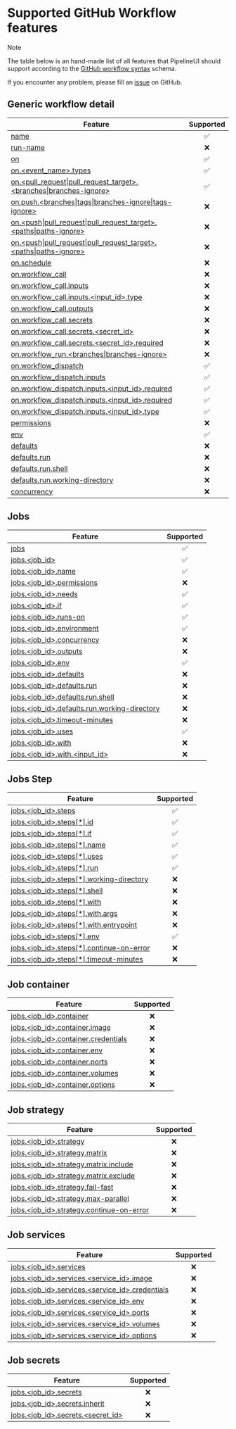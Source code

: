 # Supported GitHub Workflow features

> [!NOTE]
>
> The table below is an hand-made list of all features that PipelineUI should support according to the [GitHub workflow syntax](https://docs.github.com/en/actions/writing-workflows/workflow-syntax-for-github-actions) schema.
>
> If you encounter any problem, please fill an [issue](https://github.com/riccardoperra/pipelineui) on GitHub.

## Generic workflow detail

| Feature                                                                                                                                                                                                                  | Supported |
| ------------------------------------------------------------------------------------------------------------------------------------------------------------------------------------------------------------------------ | :-------: |
| [name](https://docs.github.com/en/actions/writing-workflows/workflow-syntax-for-github-actions#name)                                                                                                                     |    ✅     |
| [run-name](https://docs.github.com/en/actions/writing-workflows/workflow-syntax-for-github-actions#run-name)                                                                                                             |    ❌     |
| [on](https://docs.github.com/en/actions/writing-workflows/workflow-syntax-for-github-actions#on)                                                                                                                         |    ✅     |
| [on.\<event_name>.types](https://docs.github.com/en/actions/writing-workflows/workflow-syntax-for-github-actions#onevent_nametypes)                                                                                      |    ✅     |
| [on.\<pull_request\|pull_request_target>.\<branches\|branches-ignore>](https://docs.github.com/en/actions/writing-workflows/workflow-syntax-for-github-actions#onpull_requestpull_request_targetbranchesbranches-ignore) |    ✅     |
| [on.push.\<branches\|tags\|branches-ignore\|tags-ignore>](https://docs.github.com/en/actions/writing-workflows/workflow-syntax-for-github-actions#onpushbranchestagsbranches-ignoretags-ignore)                          |    ❌     |
| [on.\<push\|pull_request\|pull_request_target>.\<paths\|paths-ignore>](https://docs.github.com/en/actions/writing-workflows/workflow-syntax-for-github-actions#onpushpull_requestpull_request_targetpathspaths-ignore)   |    ❌     |
| [on.\<push\|pull_request\|pull_request_target>.\<paths\|paths-ignore>](https://docs.github.com/en/actions/writing-workflows/workflow-syntax-for-github-actions#onpushpull_requestpull_request_targetpathspaths-ignore)   |    ❌     |
| [on.schedule](https://docs.github.com/en/actions/writing-workflows/workflow-syntax-for-github-actions#onschedule)                                                                                                        |    ❌     |
| [on.workflow_call](https://docs.github.com/en/actions/writing-workflows/workflow-syntax-for-github-actions#onworkflow_call)                                                                                              |    ❌     |
| [on.workflow_call.inputs](https://docs.github.com/en/actions/writing-workflows/workflow-syntax-for-github-actions#onworkflow_callinputs)                                                                                 |    ❌     |
| [on.workflow_call.inputs.\<input_id>.type](https://docs.github.com/en/actions/writing-workflows/workflow-syntax-for-github-actions#onworkflow_callinputsinput_idtype)                                                    |    ❌     |
| [on.workflow_call.outputs](https://docs.github.com/en/actions/writing-workflows/workflow-syntax-for-github-actions#onworkflow_calloutputs)                                                                               |    ❌     |
| [on.workflow_call.secrets](https://docs.github.com/en/actions/writing-workflows/workflow-syntax-for-github-actions#onworkflow_callsecrets)                                                                               |    ❌     |
| [on.workflow_call.secrets.\<secret_id>](https://docs.github.com/en/actions/writing-workflows/workflow-syntax-for-github-actions#onworkflow_callsecretssecret_id)                                                         |    ❌     |
| [on.workflow_call.secrets.\<secret_id>.required](https://docs.github.com/en/actions/writing-workflows/workflow-syntax-for-github-actions#onworkflow_callsecretssecret_idrequired)                                        |    ❌     |
| [on.workflow_run.\<branches\|branches-ignore>](https://docs.github.com/en/actions/writing-workflows/workflow-syntax-for-github-actions#onworkflow_runbranchesbranches-ignore)                                            |    ❌     |
| [on.workflow_dispatch](https://docs.github.com/en/actions/writing-workflows/workflow-syntax-for-github-actions#onworkflow_runbranchesbranches-ignore)                                                                    |    ✅     |
| [on.workflow_dispatch.inputs](https://docs.github.com/en/actions/writing-workflows/workflow-syntax-for-github-actions#onworkflow_dispatchinputs)                                                                         |    ✅     |
| [on.workflow_dispatch.inputs.\<input_id>.required](https://docs.github.com/en/actions/writing-workflows/workflow-syntax-for-github-actions#onworkflow_dispatchinputsinput_idrequired)                                    |    ✅     |
| [on.workflow_dispatch.inputs.\<input_id>.required](https://docs.github.com/en/actions/writing-workflows/workflow-syntax-for-github-actions#onworkflow_dispatchinputsinput_idrequired)                                    |    ✅     |
| [on.workflow_dispatch.inputs.\<input_id>.type](https://docs.github.com/en/actions/writing-workflows/workflow-syntax-for-github-actions#onworkflow_dispatchinputsinput_idtype)                                            |    ✅     |
| [permissions](https://docs.github.com/en/actions/writing-workflows/workflow-syntax-for-github-actions#permissions)                                                                                                       |    ❌     |
| [env](https://docs.github.com/en/actions/writing-workflows/workflow-syntax-for-github-actions#env)                                                                                                                       |    ✅     |
| [defaults](https://docs.github.com/en/actions/writing-workflows/workflow-syntax-for-github-actions#defaults)                                                                                                             |    ❌     |
| [defaults.run](https://docs.github.com/en/actions/writing-workflows/workflow-syntax-for-github-actions#defaultsrun)                                                                                                      |    ❌     |
| [defaults.run.shell](https://docs.github.com/en/actions/writing-workflows/workflow-syntax-for-github-actions#defaultsrunshell)                                                                                           |    ❌     |
| [defaults.run.working-directory](https://docs.github.com/en/actions/writing-workflows/workflow-syntax-for-github-actions#defaultsrunworking-directory)                                                                   |    ❌     |
| [concurrency](https://docs.github.com/en/actions/writing-workflows/workflow-syntax-for-github-actions#concurrency)                                                                                                       |    ❌     |

## Jobs

| Feature                                                                                                                                                                         | Supported |
| ------------------------------------------------------------------------------------------------------------------------------------------------------------------------------- | :-------: |
| [jobs](https://docs.github.com/en/actions/writing-workflows/workflow-syntax-for-github-actions#jobs)                                                                            |    ✅     |
| [jobs.\<job_id>](https://docs.github.com/en/actions/writing-workflows/workflow-syntax-for-github-actions#jobsjob_id)                                                            |    ✅     |
| [jobs.\<job_id>.name](https://docs.github.com/en/actions/writing-workflows/workflow-syntax-for-github-actions#jobsjob_idname)                                                   |    ✅     |
| [jobs.\<job_id>.permissions](https://docs.github.com/en/actions/writing-workflows/workflow-syntax-for-github-actions#jobsjob_idpermissions)                                     |    ❌     |
| [jobs.\<job_id>.needs](https://docs.github.com/en/actions/writing-workflows/workflow-syntax-for-github-actions#jobsjob_idneeds)                                                 |    ✅     |
| [jobs.\<job_id>.if](https://docs.github.com/en/actions/writing-workflows/workflow-syntax-for-github-actions#jobsjob_idif)                                                       |    ✅     |
| [jobs.\<job_id>.runs-on](https://docs.github.com/en/actions/writing-workflows/workflow-syntax-for-github-actions#jobsjob_idruns-on)                                             |    ✅     |
| [jobs.\<job_id>.environment](https://docs.github.com/en/actions/writing-workflows/workflow-syntax-for-github-actions#jobsjob_idenvironment)                                     |    ✅     |
| [jobs.\<job_id>.concurrency](https://docs.github.com/en/actions/writing-workflows/workflow-syntax-for-github-actions#jobsjob_idconcurrency)                                     |    ❌     |
| [jobs.\<job_id>.outputs](https://docs.github.com/en/actions/writing-workflows/workflow-syntax-for-github-actions#jobsjob_idoutputs)                                             |    ❌     |
| [jobs.\<job_id>.env](https://docs.github.com/en/actions/writing-workflows/workflow-syntax-for-github-actions#jobsjob_idenv)                                                     |    ✅     |
| [jobs.\<job_id>.defaults](https://docs.github.com/en/actions/writing-workflows/workflow-syntax-for-github-actions#jobsjob_iddefaults)                                           |    ❌     |
| [jobs.\<job_id>.defaults.run](https://docs.github.com/en/actions/writing-workflows/workflow-syntax-for-github-actions#jobsjob_iddefaultsrun)                                    |    ❌     |
| [jobs.\<job_id>.defaults.run.shell](https://docs.github.com/en/actions/writing-workflows/workflow-syntax-for-github-actions#jobsjob_iddefaultsrunshell)                         |    ❌     |
| [jobs.\<job_id>.defaults.run.working-directory](https://docs.github.com/en/actions/writing-workflows/workflow-syntax-for-github-actions#jobsjob_iddefaultsrunworking-directory) |    ❌     |
| [jobs.\<job_id>.timeout-minutes](https://docs.github.com/en/actions/writing-workflows/workflow-syntax-for-github-actions#jobsjob_idtimeout-minutes)                             |    ❌     |
| [jobs.\<job_id>.uses](https://docs.github.com/en/actions/writing-workflows/workflow-syntax-for-github-actions#jobsjob_iduses)                                                   |    ✅     |
| [jobs.\<job_id>.with](https://docs.github.com/en/actions/writing-workflows/workflow-syntax-for-github-actions#jobsjob_idwith)                                                   |    ❌     |
| [jobs.\<job_id>.with.\<input_id>](https://docs.github.com/en/actions/writing-workflows/workflow-syntax-for-github-actions#jobsjob_idwithinput_id)                               |    ❌     |

## Jobs Step

| Feature                                                                                                                                                                | Supported |
| ---------------------------------------------------------------------------------------------------------------------------------------------------------------------- | :-------: |
| [jobs.\<job_id>.steps](https://docs.github.com/en/actions/writing-workflows/workflow-syntax-for-github-actions#jobsjob_idsteps)                                        |    ✅     |
| [jobs.\<job_id>.steps[\*].id](https://docs.github.com/en/actions/writing-workflows/workflow-syntax-for-github-actions#jobsjob_idstepsid)                               |    ✅     |
| [jobs.\<job_id>.steps[\*].if](https://docs.github.com/en/actions/writing-workflows/workflow-syntax-for-github-actions#jobsjob_idstepsif)                               |    ✅     |
| [jobs.\<job_id>.steps[\*].name](https://docs.github.com/en/actions/writing-workflows/workflow-syntax-for-github-actions#jobsjob_idstepsname)                           |    ✅     |
| [jobs.\<job_id>.steps[\*].uses](https://docs.github.com/en/actions/writing-workflows/workflow-syntax-for-github-actions#jobsjob_idstepsuses)                           |    ✅     |
| [jobs.\<job_id>.steps[\*].run](https://docs.github.com/en/actions/writing-workflows/workflow-syntax-for-github-actions#jobsjob_idstepsrun)                             |    ✅     |
| [jobs.\<job_id>.steps[\*].working-directory](https://docs.github.com/en/actions/writing-workflows/workflow-syntax-for-github-actions#jobsjob_idstepsworking-directory) |    ❌     |
| [jobs.\<job_id>.steps[\*].shell](https://docs.github.com/en/actions/writing-workflows/workflow-syntax-for-github-actions#jobsjob_idstepsshell)                         |    ❌     |
| [jobs.\<job_id>.steps[\*].with](https://docs.github.com/en/actions/writing-workflows/workflow-syntax-for-github-actions#jobsjob_idstepswith)                           |    ❌     |
| [jobs.\<job_id>.steps[\*].with.args](https://docs.github.com/en/actions/writing-workflows/workflow-syntax-for-github-actions#jobsjob_idstepswithargs)                  |    ❌     |
| [jobs.\<job_id>.steps[\*].with.entrypoint](https://docs.github.com/en/actions/writing-workflows/workflow-syntax-for-github-actions#jobsjob_idstepswithentrypoint)      |    ❌     |
| [jobs.\<job_id>.steps[\*].env](https://docs.github.com/en/actions/writing-workflows/workflow-syntax-for-github-actions#jobsjob_idstepsenv)                             |    ✅     |
| [jobs.\<job_id>.steps[\*].continue-on-error](https://docs.github.com/en/actions/writing-workflows/workflow-syntax-for-github-actions#jobsjob_idstepscontinue-on-error) |    ❌     |
| [jobs.\<job_id>.steps[\*].timeout-minutes](https://docs.github.com/en/actions/writing-workflows/workflow-syntax-for-github-actions#jobsjob_idstepstimeout-minutes)     |    ❌     |

## Job container

| Feature                                                                                                                                                        | Supported |
| -------------------------------------------------------------------------------------------------------------------------------------------------------------- | :-------: |
| [jobs.\<job_id>.container](https://docs.github.com/en/actions/writing-workflows/workflow-syntax-for-github-actions#jobsjob_idcontainer)                        |    ❌     |
| [jobs.\<job_id>.container.image](https://docs.github.com/en/actions/writing-workflows/workflow-syntax-for-github-actions#jobsjob_idcontainerimage)             |    ❌     |
| [jobs.\<job_id>.container.credentials](https://docs.github.com/en/actions/writing-workflows/workflow-syntax-for-github-actions#jobsjob_idcontainercredentials) |    ❌     |
| [jobs.\<job_id>.container.env](https://docs.github.com/en/actions/writing-workflows/workflow-syntax-for-github-actions#jobsjob_idcontainerenv)                 |    ❌     |
| [jobs.\<job_id>.container.ports](https://docs.github.com/en/actions/writing-workflows/workflow-syntax-for-github-actions#jobsjob_idcontainerports)             |    ❌     |
| [jobs.\<job_id>.container.volumes](https://docs.github.com/en/actions/writing-workflows/workflow-syntax-for-github-actions#jobsjob_idcontainervolumes)         |    ❌     |
| [jobs.\<job_id>.container.options](https://docs.github.com/en/actions/writing-workflows/workflow-syntax-for-github-actions#jobsjob_idcontaineroptions)         |    ❌     |

## Job strategy

| Feature                                                                                                                                                                  | Supported |
| ------------------------------------------------------------------------------------------------------------------------------------------------------------------------ | :-------: |
| [jobs.\<job_id>.strategy](https://docs.github.com/en/actions/writing-workflows/workflow-syntax-for-github-actions#jobsjob_idstrategy)                                    |    ❌     |
| [jobs.\<job_id>.strategy.matrix](https://docs.github.com/en/actions/writing-workflows/workflow-syntax-for-github-actions#jobsjob_idstrategymatrix)                       |    ❌     |
| [jobs.\<job_id>.strategy.matrix.include](https://docs.github.com/en/actions/writing-workflows/workflow-syntax-for-github-actions#jobsjob_idstrategymatrixinclude)        |    ❌     |
| [jobs.\<job_id>.strategy.matrix.exclude](https://docs.github.com/en/actions/writing-workflows/workflow-syntax-for-github-actions#jobsjob_idstrategymatrixexclude)        |    ❌     |
| [jobs.\<job_id>.strategy.fail-fast](https://docs.github.com/en/actions/writing-workflows/workflow-syntax-for-github-actions#jobsjob_idstrategyfail-fast)                 |    ❌     |
| [jobs.\<job_id>.strategy.max-parallel](https://docs.github.com/en/actions/writing-workflows/workflow-syntax-for-github-actions#jobsjob_idstrategymax-parallel)           |    ❌     |
| [jobs.\<job_id>.strategy.continue-on-error](https://docs.github.com/en/actions/writing-workflows/workflow-syntax-for-github-actions#jobsjob_idstrategycontinue-on-error) |    ❌     |

## Job services

| Feature                                                                                                                                                                              | Supported |
| ------------------------------------------------------------------------------------------------------------------------------------------------------------------------------------ | :-------: |
| [jobs.\<job_id>.services](https://docs.github.com/en/actions/writing-workflows/workflow-syntax-for-github-actions#jobsjob_idservices)                                                |    ❌     |
| [jobs.\<job_id>.services.\<service_id>.image](https://docs.github.com/en/actions/writing-workflows/workflow-syntax-for-github-actions#jobsjob_idservicesservice_idimage)             |    ❌     |
| [jobs.\<job_id>.services.\<service_id>.credentials](https://docs.github.com/en/actions/writing-workflows/workflow-syntax-for-github-actions#jobsjob_idservicesservice_idcredentials) |    ❌     |
| [jobs.\<job_id>.services.\<service_id>.env](https://docs.github.com/en/actions/writing-workflows/workflow-syntax-for-github-actions#jobsjob_idservicesservice_idenv)                 |    ❌     |
| [jobs.\<job_id>.services.\<service_id>.ports](https://docs.github.com/en/actions/writing-workflows/workflow-syntax-for-github-actions#jobsjob_idservicesservice_idports)             |    ❌     |
| [jobs.\<job_id>.services.\<service_id>.volumes](https://docs.github.com/en/actions/writing-workflows/workflow-syntax-for-github-actions#jobsjob_idservicesservice_idvolumes)         |    ❌     |
| [jobs.\<job_id>.services.\<service_id>.options](https://docs.github.com/en/actions/writing-workflows/workflow-syntax-for-github-actions#jobsjob_idservicesservice_idoptions)         |    ❌     |

## Job secrets

| Feature                                                                                                                                                   | Supported |
| --------------------------------------------------------------------------------------------------------------------------------------------------------- | :-------: |
| [jobs.\<job_id>.secrets](https://docs.github.com/en/actions/writing-workflows/workflow-syntax-for-github-actions#jobsjob_idsecrets)                       |    ❌     |
| [jobs.\<job_id>.secrets.inherit](https://docs.github.com/en/actions/writing-workflows/workflow-syntax-for-github-actions#jobsjob_idsecretsinherit)        |    ❌     |
| [jobs.\<job_id>.secrets.\<secret_id>](https://docs.github.com/en/actions/writing-workflows/workflow-syntax-for-github-actions#jobsjob_idsecretssecret_id) |    ❌     |
